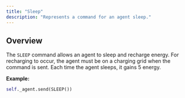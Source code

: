 ```yaml
---
title: "Sleep"
description: "Represents a command for an agent sleep."
---
```


## Overview

The `SLEEP` command allows an agent to sleep and recharge energy. For recharging to occur, 
the agent must be on a charging grid when the command is sent. Each time the agent sleeps, 
it gains 5 energy.

**Example:**

```py
self._agent.send(SLEEP())
```

